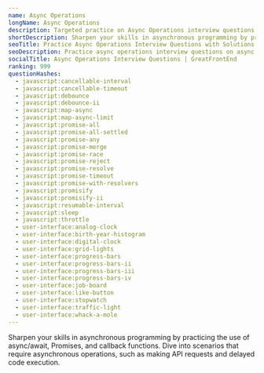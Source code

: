 ```yaml
---
name: Async Operations
longName: Async Operations
description: Targeted practice on Async Operations interview questions
shortDescription: Sharpen your skills in asynchronous programming by practicing the use of async/await, Promises, and callback functions.
seoTitle: Practice Async Operations Interview Questions with Solutions
seoDescription: Practice async operations interview questions on async / await, Promises, and callbacks. Code in-browser with quality solutions and tests from ex-interviewers.
socialTitle: Async Operations Interview Questions | GreatFrontEnd
ranking: 999
questionHashes:
  - javascript:cancellable-interval
  - javascript:cancellable-timeout
  - javascript:debounce
  - javascript:debounce-ii
  - javascript:map-async
  - javascript:map-async-limit
  - javascript:promise-all
  - javascript:promise-all-settled
  - javascript:promise-any
  - javascript:promise-merge
  - javascript:promise-race
  - javascript:promise-reject
  - javascript:promise-resolve
  - javascript:promise-timeout
  - javascript:promise-with-resolvers
  - javascript:promisify
  - javascript:promisify-ii
  - javascript:resumable-interval
  - javascript:sleep
  - javascript:throttle
  - user-interface:analog-clock
  - user-interface:birth-year-histogram
  - user-interface:digital-clock
  - user-interface:grid-lights
  - user-interface:progress-bars
  - user-interface:progress-bars-ii
  - user-interface:progress-bars-iii
  - user-interface:progress-bars-iv
  - user-interface:job-board
  - user-interface:like-button
  - user-interface:stopwatch
  - user-interface:traffic-light
  - user-interface:whack-a-mole
---
```


Sharpen your skills in asynchronous programming by practicing the use of async/await, Promises, and callback functions. Dive into scenarios that require asynchronous operations, such as making API requests and delayed code execution.
